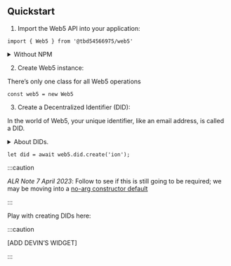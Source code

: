 ## Quickstart

1. Import the Web5 API into your application:

```
import { Web5 } from '@tbd54566975/web5'
```

<details><summary>Without NPM</summary>
<p>

#### Using CDN directly

If not using NPM, you may import the `Web5` class from the library directly on the CDN.

```JavaScript
import { Web5 } from 'https://cdn.jsdelivr.net/npm/@tbd54566975/web5@0.3.1/dist/browser.min.js'
```

</p>
</details>

2. Create Web5 instance:

There’s only one class for all Web5 operations

```
const web5 = new Web5
```

3. Create a Decentralized Identifier (DID):

In the world of Web5, your unique identifier, like an email address, is called a DID.

<details><summary>About DIDs.</summary>
<p>

:::caution

ADD LINK to DID page here

:::

</p>
</details>

```
let did = await web5.did.create('ion');
```


:::caution

*ALR Note 7 April 2023*: Follow to see if this is still going to be required; we may be moving 
into a [no-arg constructor default](https://github.com/TBD54566975/web5-js/issues/31)

:::

Play with creating DIDs here:

:::caution

[ADD DEVIN’S WIDGET]

:::